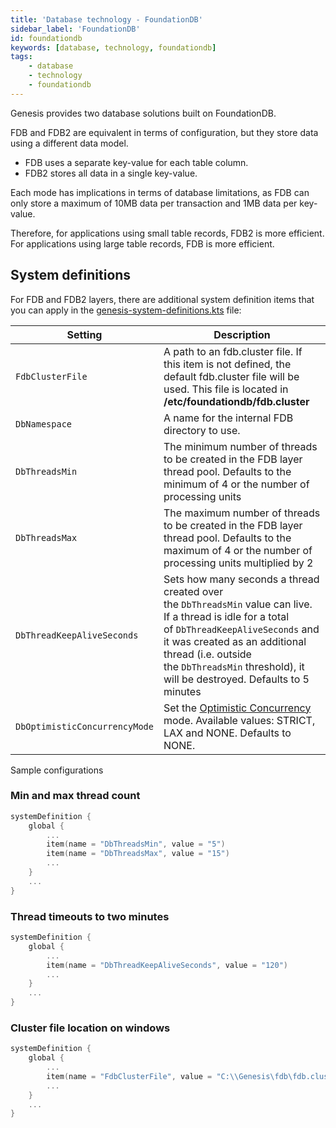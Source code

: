 ```yaml
---
title: 'Database technology - FoundationDB'
sidebar_label: 'FoundationDB'
id: foundationdb
keywords: [database, technology, foundationdb]
tags:
    - database
    - technology
    - foundationdb
---
```


Genesis provides two database solutions built on FoundationDB.

FDB and FDB2 are equivalent in terms of configuration, but they store data using a different data model.

-   FDB uses a separate key-value for each table column.
-   FDB2 stores all data in a single key-value.

Each mode has implications in terms of database limitations, as FDB can only store a maximum of 10MB data per transaction and 1MB data per key-value.

Therefore, for applications using small table records, FDB2 is more efficient. For applications using large table records, FDB is more efficient.

## System definitions

For FDB and FDB2 layers, there are additional system definition items that you can apply in the [genesis-system-definitions.kts](../../../database/database-technology/sql/#system-definitions) file:

| Setting                       | Description                                                                                                                                                                                                                                                                |
|-------------------------------|----------------------------------------------------------------------------------------------------------------------------------------------------------------------------------------------------------------------------------------------------------------------------|
| `FdbClusterFile`              | A path to an fdb.cluster file. If this item is not defined, the default fdb.cluster file will be used. This file is located in **/etc/foundationdb/fdb.cluster**                                                                                                           |
| `DbNamespace`                 | A name for the internal FDB directory to use.                                                                                                                                                                                                                              |
| `DbThreadsMin`                | The minimum number of threads to be created in the FDB layer thread pool. Defaults to the minimum of 4 or the number of processing units                                                                                                                                   |
| `DbThreadsMax`                | The maximum number of threads to be created in the FDB layer thread pool. Defaults to the maximum of 4 or the number of processing units multiplied by 2                                                                                                                   |
| `DbThreadKeepAliveSeconds`    | Sets how many seconds a thread created over the `DbThreadsMin` value can live. If a thread is idle for a total of `DbThreadKeepAliveSeconds` and it was created as an additional thread (i.e. outside the `DbThreadsMin` threshold), it will be destroyed. Defaults to 5 minutes |
| `DbOptimisticConcurrencyMode` | Set the [Optimistic Concurrency](../../database-concepts/optimistic-concurrency) mode. Available values: STRICT, LAX and NONE. Defaults to NONE.                                                                                                                           |

Sample configurations
### Min and max thread count[​](../../../database/database-technology/foundationdb/#min-and-max-thread-countdirect-link-to-heading)

```kotlin
systemDefinition {
    global {
        ...
        item(name = "DbThreadsMin", value = "5")
        item(name = "DbThreadsMax", value = "15")
        ...
    }
    ...
}
```

### Thread timeouts to two minutes[​](../../../database/database-technology/foundationdb/#thread-timeouts-to-two-minutesdirect-link-to-heading)

```kotlin
systemDefinition {
    global {
        ...
        item(name = "DbThreadKeepAliveSeconds", value = "120")
        ...
    }
    ...
}
```

### Cluster file location on windows[​](../../../database/database-technology/foundationdb/#cluster-file-location-on-windowsdirect-link-to-heading)

```kotlin
systemDefinition {
    global {
        ...
        item(name = "FdbClusterFile", value = "C:\\Genesis\fdb\fdb.cluster")
        ...
    }
    ...
}
```

